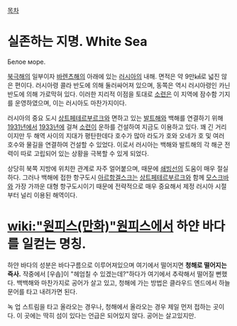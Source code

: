 [[목차]]

= 실존하는 지명. White Sea =
Белое море.

[[북극해]]의 일부이자 [[바렌츠해]]의 아래에 있는 [[러시아]]의 내해. 면적은 약 9만㎢로 넓진 않은 편이다. 러시아령 콜라 반도에 의해 둘러싸어져 있으며, 동쪽은 역시 러시아령인 카닌 반도에 의해 가로막혀 있다. 이러한 지리적 이점을 토대로 [[소련]]은 이 지역에 잠수함 기지를 운영하였으며, 이는 러시아도 마찬가지이다.

러시아의 중요 도시 [[상트페테르부르크]]와 면하고 있는 [[발트해]]와 백해를 연결하기 위해 [[1931년]]에서 [[1933년]]에 걸쳐 [[소련]]이 운하를 건설하여 지금도 이용하고 있다. 꽤 긴 거리이지만 두 해역 사이의 지대가 평탄한데다 호수가 많아 라도가 호와 오네가 호 및 여러 호수와 물길을 연결하여 건설할 수 있었다. 이로서 러시아는 백해와 발트해의 각 해군 전력이 따로 고립되어 있는 상황을 극복할 수 있게 되었다.

상당히 북쪽 지방에 위치한 관계로 자주 얼어붙으며, 때문에 [[쇄빙선]]의 도움이 매우 절실하다. 그러나 백해에 접한 항구도시 [[아르항겔스크]]는 [[상트페테르부르크]]와 함께 [[모스크바]]와 가장 가까운 대형 항구도시이기 때문에 전략적으로 매우 중요해서 제정 러시아 시절부터 널리 이용된 해역이다.

= [[wiki:"원피스(만화)"원피스]]에서 하얀 바다를 일컫는 명칭. =
하얀 바다의 성분은 바다구름으로 이루어져있으며 여기에서 떨어지면 '''청해로 떨어지는 즉사.''' 작중에서 [우솝]이 "헤엄칠 수 있겠는데?"하다가 여기에서 추락해서 떨어질 뻔했다. 백백해와 마찬가지로 공어가 살고 있고, 청해에 가는 방법은 클라우드 엔드에서 하늘 문어를 타고 내려가면 된다.

녹 업 스트림을 타고 올라오는 경우나, 청해에서 올라오는 경우 제일 먼저 접하는 곳이다. 이 곳에는 딱히 섬이 있다는 언급은 되어있지 않다. 공어는 살고있지만.

